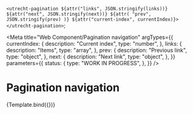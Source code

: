 <!-- @license CC0-1.0 -->


  `<utrecht-pagination ${attr("links", JSON.stringify(links))} ${attr("next", JSON.stringify(next))} ${attr(
    "prev",
    JSON.stringify(prev)
  )} ${attr("current-index", currentIndex)}></utrecht-pagination>`;

<Meta
  title="Web Component/Pagination navigation"
  argTypes={{
    currentIndex: {
      description: "Current index",
      type: "number",
    },
    links: {
      description: "Items",
      type: "array",
    },
    prev: {
      description: "Previous link",
      type: "object",
    },
    next: {
      description: "Next link",
      type: "object",
    },
  }}
  parameters={{
    status: {
      type: "WORK IN PROGRESS",
    },
  }}
/>

# Pagination navigation

<Canvas>
  <Story
    name="Pagination navigation"
    args={{
      currentIndex: 3,
      distanced: true,
      links: [
        {
          href: "./1",
          index: 1,
          title: "Resultaat 1 tot 10",
        },
        {
          href: "./2",
          index: 2,
          title: "Resultaat 11 tot 20",
        },
        {
          href: "./3",
          index: 3,
          title: "Resultaat 21 tot 30",
        },
        {
          href: "./4",
          index: 4,
          title: "Resultaat 31 tot 40",
        },
        {
          href: "./5",
          index: 5,
          title: "Resultaat 41 tot 50",
        },
      ],
      next: {
        href: "./2",
      },
      prev: {
        disabled: true,
      },
    }}
  >
    {Template.bind({})}
  </Story>
</Canvas>

<ArgsTable story="Pagination navigation" />
